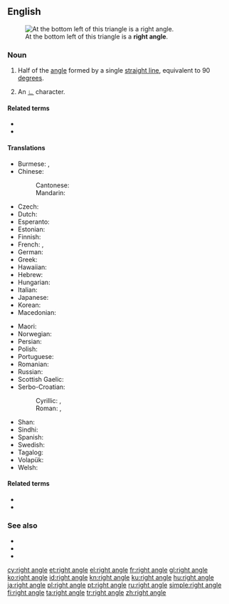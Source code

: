 {{also|right-angle}}
==English==
[[Image:Triangle.Right.svg|thumb|At the bottom left of this triangle is a '''right angle'''.]]

===Noun===
{{en-noun|head=[[right]] [[angle]]}}

# {{lb|en|geometry}} Half of the [[angle]] formed by a single [[straight line]], equivalent to 90 [[degree]]s.
# {{lb|en|mathematics}} An [[∟]] character.

====Related terms====
* {{l|en|acute angle}}
* {{l|en|obtuse angle}}

====Translations====
{{trans-top|angle of 90 degrees}}
* Burmese: {{t+|my|ထောင့်မှန်|sc=Mymr}}, {{t+|my|ကျင်တွယ်ထောင့်|sc=Mymr}}
* Chinese:
*: Cantonese: {{t|yue|直角|tr=zik6 gok3|sc=Hani}}
*: Mandarin: {{t+|cmn|直角|tr=zhíjiǎo|sc=Hani}}
* Czech: {{t+|cs|pravý úhel|m}}
* Dutch: {{t|nl|rechte hoek}}
* Esperanto: {{t|eo|orto}}
* Estonian: {{t|et|täisnurk}}
* Finnish: {{t+|fi|suora kulma}}
* French: {{t+|fr|angle droit|m}}, {{t+|fr|droit|m}}
* German: {{t|de|rechter Winkel|m}}
* Greek: {{t+|el|ορθή γωνία|f}}
* Hawaiian: {{t|haw|huina kūpono}}
* Hebrew: {{t+|he|זָוִית יְשָׁרָה|tr=zavít yeshára|sc=Hebr}}
* Hungarian: {{t+|hu|derékszög}}
* Italian: {{t+|it|angolo retto|m}}
* Japanese: {{t+|ja|直角|tr=chokkaku}}
* Korean: {{t+|ko|직각|sc=Kore}}
* Macedonian: {{t|mk|прав агол|m|tr=prav ágol}}
{{trans-mid}}
* Maori: {{t|mi|koki hāngai}}
* Norwegian: {{t+|no|rett vinkel|m}}
* Persian: {{t|fa|زاویه قائمه}}
* Polish: {{t+|pl|kąt prosty|m}}
* Portuguese: {{t+|pt|ângulo reto|m}}
* Romanian: {{t+|ro|unghi drept|n}}
* Russian: {{t+|ru|прямо́й у́гол|m}}
* Scottish Gaelic: {{t|gd|ceàrn ceart|m}}
* Serbo-Croatian:
*: Cyrillic: {{t|sh|прави кут|m|sc=Cyrl}}, {{t|sh|прави угао|m|tr=pravi ugao|sc=Cyrl}}
*: Roman: {{t|sh|pravi kut|m}}, {{t|sh|pravi ugao|m}}
* Shan: {{t|shn|ၸဵင်ႇ ၶိုင်ႈ|tr=tseŋ2 kʰɯŋ3}}
* Sindhi: {{t+|sd|گوني ڪنڊ|alt=گُونِي ڪُنڊَ|f|sc=sd-Arab}}
* Spanish: {{t+|es|ángulo recto|m}}
* Swedish: {{t|sv|rät vinkel|c}}
* Tagalog: {{t|tl|sihang tadlong}}
* Volapük: {{t+|vo|lögul}}
* Welsh: {{t|cy|cyfongl|f}}
{{trans-bottom}}

====Related terms====
* {{l|en|rectangle}}
* {{l|en|right triangle}}

===See also===
* {{l|en|perpendicular}}
* {{l|en|square}}
* {{l|en|T-square}}

[[cy:right angle]]
[[et:right angle]]
[[el:right angle]]
[[fr:right angle]]
[[gl:right angle]]
[[ko:right angle]]
[[id:right angle]]
[[kn:right angle]]
[[ku:right angle]]
[[hu:right angle]]
[[ja:right angle]]
[[pl:right angle]]
[[pt:right angle]]
[[ru:right angle]]
[[simple:right angle]]
[[fi:right angle]]
[[ta:right angle]]
[[tr:right angle]]
[[zh:right angle]]